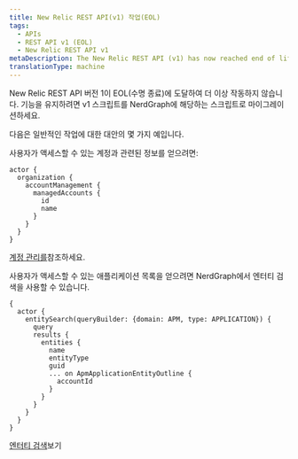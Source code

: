 ```yaml
---
title: New Relic REST API(v1) 작업(EOL)
tags:
  - APIs
  - REST API v1 (EOL)
  - New Relic REST API v1
metaDescription: The New Relic REST API (v1) has now reached end of life. Migrate your v1 scripts to their NerdGraph equivalent.
translationType: machine
---
```


<Callout variant="important">
  New Relic REST API 버전 1이 EOL(수명 종료)에 도달하여 더 이상 작동하지 않습니다. 기능을 유지하려면 v1 스크립트를 NerdGraph에 해당하는 스크립트로 마이그레이션하세요.
</Callout>

다음은 일반적인 작업에 대한 대안의 몇 가지 예입니다.

사용자가 액세스할 수 있는 계정과 관련된 정보를 얻으려면:

```
actor {
  organization {
    accountManagement {
      managedAccounts {
        id
        name
      }
    }
  }
}
```

[계정 관리를](/docs/apis/nerdgraph/examples/manage-accounts-nerdgraph/)참조하세요.

사용자가 액세스할 수 있는 애플리케이션 목록을 얻으려면 NerdGraph에서 엔터티 검색을 사용할 수 있습니다.

```
{
  actor {
    entitySearch(queryBuilder: {domain: APM, type: APPLICATION}) {
      query
      results {
        entities {
          name
          entityType
          guid
          ... on ApmApplicationEntityOutline {
            accountId
          }
        }
      }
    }
  }
}
```

[엔터티 검색](docs/apis/nerdgraph/examples/nerdgraph-entities-api-tutorial/#search-entity)보기